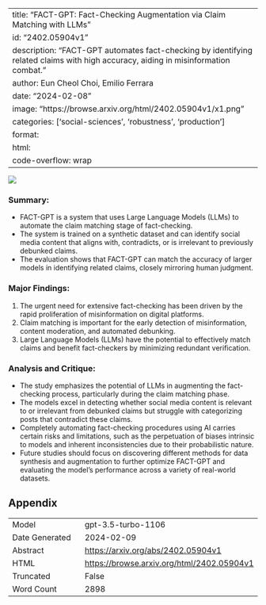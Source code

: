 
---
title: "FACT-GPT: Fact-Checking Augmentation via Claim Matching with LLMs"
id: "2402.05904v1"
description: "FACT-GPT automates fact-checking by identifying related claims with high accuracy, aiding in misinformation combat."
author: Eun Cheol Choi, Emilio Ferrara
date: "2024-02-08"
image: "https://browse.arxiv.org/html/2402.05904v1/x1.png"
categories: ['social-sciences', 'robustness', 'production']
format:
  html:
    code-overflow: wrap
---

![](https://browse.arxiv.org/html/2402.05904v1/x1.png)

### **Summary:**
- FACT-GPT is a system that uses Large Language Models (LLMs) to automate the claim matching stage of fact-checking.
- The system is trained on a synthetic dataset and can identify social media content that aligns with, contradicts, or is irrelevant to previously debunked claims.
- The evaluation shows that FACT-GPT can match the accuracy of larger models in identifying related claims, closely mirroring human judgment.

### Major Findings:
1. The urgent need for extensive fact-checking has been driven by the rapid proliferation of misinformation on digital platforms.
2. Claim matching is important for the early detection of misinformation, content moderation, and automated debunking.
3. Large Language Models (LLMs) have the potential to effectively match claims and benefit fact-checkers by minimizing redundant verification.

### Analysis and Critique:
- The study emphasizes the potential of LLMs in augmenting the fact-checking process, particularly during the claim matching phase.
- The models excel in detecting whether social media content is relevant to or irrelevant from debunked claims but struggle with categorizing posts that contradict these claims.
- Completely automating fact-checking procedures using AI carries certain risks and limitations, such as the perpetuation of biases intrinsic to models and inherent inconsistencies due to their probabilistic nature.
- Future studies should focus on discovering different methods for data synthesis and augmentation to further optimize FACT-GPT and evaluating the model’s performance across a variety of real-world datasets.

## Appendix

|          |          |
|----------|----------|
| Model     | gpt-3.5-turbo-1106       |
| Date Generated     | 2024-02-09       |
| Abstract | [https://arxiv.org/abs/2402.05904v1](https://arxiv.org/abs/2402.05904v1)        |
| HTML     | [https://browse.arxiv.org/html/2402.05904v1](https://browse.arxiv.org/html/2402.05904v1)       |
| Truncated       | False       |
| Word Count       | 2898       |